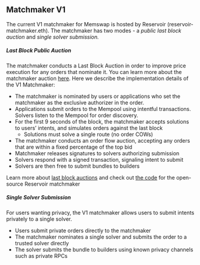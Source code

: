 ## Matchmaker V1

The current V1 matchmaker for Memswap is hosted by Reservoir (reservoir-matchmaker.eth). The matchmaker has two modes - a _public last block auction_ and _single solver submission._

##### Last Block Public Auction

The matchmaker conducts a Last Block Auction in order to improve price execution for any orders that nominate it. You can learn more about the matchmaker auction [here](/order-flow-auctions/matchmaker-auction). Here we describe the implementation details of the V1 Matchmaker:

- The matchmaker is nominated by users or applications who set the matchmaker as the exclusive authorizer in the order.
- Applications submit orders to the Mempool using intentful transactions. Solvers listen to the Mempool for order discovery.
- For the first 9 seconds of the block, the matchmaker accepts solutions to users’ intents, and simulates orders against the last block
  - Solutions must solve a single route (no order COWs)
- The matchmaker conducts an order flow auction, accepting any orders that are within a fixed percentage of the top bid
- Matchmaker releases signatures to solvers authorizing submission
- Solvers respond with a signed transaction, signaling intent to submit
- Solvers are then free to submit bundles to builders

Learn more about [last block auctions](/oder-flow-auctions/matchmaker-auction) and check out [the code](https://github.com/memswap-protocol/memswap/tree/main/src/matchmaker) for the open-source Reservoir matchmaker

##### Single Solver Submission

For users wanting privacy, the V1 matchmaker allows users to submit intents privately to a single solver.

- Users submit private orders directly to the matchmaker
- The matchmaker nominates a single solver and submits the order to a trusted solver directly
- The solver submits the bundle to builders using known privacy channels such as private RPCs

